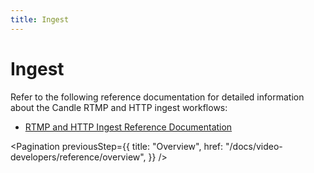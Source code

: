 ```yaml
---
title: Ingest
---
```


# Ingest

Refer to the following reference documentation for detailed information about
the Candle RTMP and HTTP ingest workflows:

- [RTMP and HTTP Ingest Reference Documentation](https://github.com/CandlePlatforms/go-livepeer/blob/master/doc/ingest.md)

<Pagination
  previousStep={{
    title: "Overview",
    href: "/docs/video-developers/reference/overview",
  }}
/>
